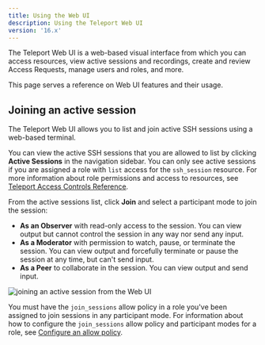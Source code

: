 ```yaml
---
title: Using the Web UI
description: Using the Teleport Web UI
version: '16.x'
---
```


The Teleport Web UI is a web-based visual interface from which you can access resources,
view active sessions and recordings, create and review Access Requests,
manage users and roles, and more.

This page serves a reference on Web UI features and their usage.

## Joining an active session

The Teleport Web UI allows you to list and join active SSH sessions using a web-based terminal.

You can view the active SSH sessions that you are allowed to list by clicking **Active Sessions** in the navigation sidebar.
You can only see active sessions if you are assigned a role with `list` access for the `ssh_session` resource.
For more information about role permissions and access to resources, see [Teleport Access Controls
Reference](/docs/ver/16.x/access-controls/reference).

From the active sessions list, click **Join** and select a participant mode to join the session:

- **As an Observer** with read-only access to the session. You can view output but cannot control the session in any way nor
  send any input.
- **As a Moderator** with permission to watch, pause, or terminate the session. You can view output and forcefully terminate
  or pause the session at any time, but can't send input.
- **As a Peer** to collaborate in the session. You can view output and send input.

![joining an active session from the Web UI](../../../../../assets/webui-active-session-0471242e8b.png)

You must have the `join_sessions` allow policy in a role you've been assigned to join sessions in any participant mode.
For information about how to configure the `join_sessions` allow policy and participant modes for a role, see
[Configure an allow policy](/docs/ver/16.x/access-controls/guides/moderated-sessions#configure-an-allow-policy).
